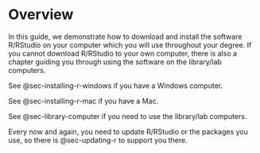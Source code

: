 # Overview {.unnumbered}

In this guide, we demonstrate how to download and install the software R/RStudio on your computer which you will use throughout your degree. If you cannot download R/RStudio to your own computer, there is also a chapter guiding you through using the software on the library/lab computers. 

See @sec-installing-r-windows if you have a Windows computer. 

See @sec-installing-r-mac if you have a Mac. 

See @sec-library-computer if you need to use the library/lab computers. 

Every now and again, you need to update R/RStudio or the packages you use, so there is @sec-updating-r to support you there. 


